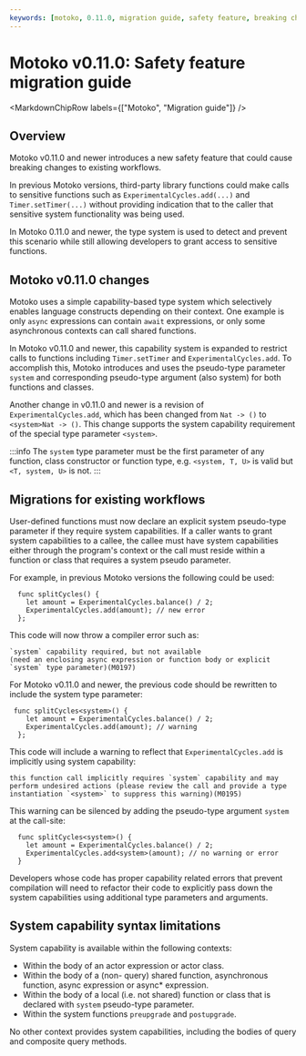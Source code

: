 ```yaml
---
keywords: [motoko, 0.11.0, migration guide, safety feature, breaking change]
---
```



# Motoko v0.11.0: Safety feature migration guide

<MarkdownChipRow labels={["Motoko", "Migration guide"]} />

## Overview

Motoko v0.11.0 and newer introduces a new safety feature that could cause breaking changes to existing workflows.

In previous Motoko versions, third-party library functions could make calls to sensitive functions such as `ExperimentalCycles.add(...)` and `Timer.setTimer(...)` without providing indication that to the caller that sensitive system functionality was being used.

In Motoko 0.11.0 and newer, the type system is used to detect and prevent this scenario while still allowing developers to grant access to sensitive functions.

## Motoko v0.11.0 changes

Motoko uses a simple capability-based type system which selectively enables language constructs depending on their context. One example is only `async` expressions can contain `await` expressions, or only some asynchronous contexts can call shared functions.

In Motoko v0.11.0 and newer, this capability system is expanded to restrict calls to functions including `Timer.setTimer` and `ExperimentalCycles.add`. To accomplish this, Motoko introduces and uses the pseudo-type parameter `system` and corresponding pseudo-type argument (also system) for both functions and classes.

Another change in v0.11.0 and newer is a revision of `ExperimentalCycles.add`, which has been changed from `Nat -> ()` to `<system>Nat -> ()`. This change supports the system capability requirement of the special type parameter `<system>`.

:::info
The `system` type parameter must be the first parameter of any function, class constructor or function type, e.g. `<system, T, U>` is valid but `<T, system, U>` is not.
:::

## Migrations for existing workflows

User-defined functions must now declare an explicit system pseudo-type parameter if they require system capabilities. If a caller wants to grant system capabilities to a callee, the callee must have system capabilities either through the program's context or the call must reside within a function or class that requires a system pseudo parameter.

For example, in previous Motoko versions the following could be used:

```motoko
  func splitCycles() {
    let amount = ExperimentalCycles.balance() / 2;
    ExperimentalCycles.add(amount); // new error
  };
```

This code will now throw a compiler error such as:

```
`system` capability required, but not available
(need an enclosing async expression or function body or explicit `system` type parameter)(M0197)
```

For Motoko v0.11.0 and newer, the previous code should be rewritten to include the system type parameter:

```motoko
 func splitCycles<system>() {
    let amount = ExperimentalCycles.balance() / 2;
    ExperimentalCycles.add(amount); // warning
  };
```

This code will include a warning to reflect that `ExperimentalCycles.add` is implicitly using system capability:

```
this function call implicitly requires `system` capability and may perform undesired actions (please review the call and provide a type instantiation `<system>` to suppress this warning)(M0195)
```

This warning can be silenced by adding the pseudo-type argument `system` at the call-site:

```motoko
  func splitCycles<system>() {
    let amount = ExperimentalCycles.balance() / 2;
    ExperimentalCycles.add<system>(amount); // no warning or error
  }
```

Developers whose code has proper capability related errors that prevent compilation will need to refactor their code to explicitly pass down the system capabilities using additional type parameters and arguments.

## System capability syntax limitations

System capability is available within the following contexts:

- Within the body of an actor expression or actor class.
- Within the body of a (non- query) shared function, asynchronous function, async expression or async* expression.
- Within the body of a local (i.e. not shared) function or class that is declared with `system` pseudo-type parameter.
- Within the system functions `preupgrade` and `postupgrade`.

No other context provides system capabilities, including the bodies of query and composite query methods.




